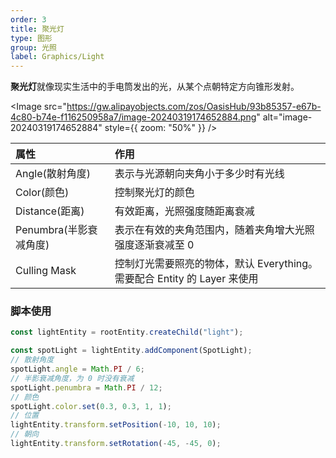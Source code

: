 ```yaml
---
order: 3
title: 聚光灯
type: 图形
group: 光照
label: Graphics/Light
---
```


**聚光灯**就像现实生活中的手电筒发出的光，从某个点朝特定方向锥形发射。

<Image src="https://gw.alipayobjects.com/zos/OasisHub/93b85357-e67b-4c80-b74e-f116250958a7/image-20240319174652884.png" alt="image-20240319174652884" style={{ zoom: "50%" }} />


| 属性                   | 作用                                                                      |
| :--------------------- | :------------------------------------------------------------------------ |
| Angle(散射角度)        | 表示与光源朝向夹角小于多少时有光线                                        |
| Color(颜色)            | 控制聚光灯的颜色                                                          |
| Distance(距离)         | 有效距离，光照强度随距离衰减                                              |
| Penumbra(半影衰减角度) | 表示在有效的夹角范围内，随着夹角增大光照强度逐渐衰减至 0                  |
| Culling Mask           | 控制灯光需要照亮的物体，默认 Everything。 需要配合 Entity 的 Layer 来使用 |

### 脚本使用

```typescript
const lightEntity = rootEntity.createChild("light");

const spotLight = lightEntity.addComponent(SpotLight);
// 散射角度
spotLight.angle = Math.PI / 6;
// 半影衰减角度，为 0 时没有衰减
spotLight.penumbra = Math.PI / 12;
// 颜色
spotLight.color.set(0.3, 0.3, 1, 1);
// 位置
lightEntity.transform.setPosition(-10, 10, 10);
// 朝向
lightEntity.transform.setRotation(-45, -45, 0);
```
